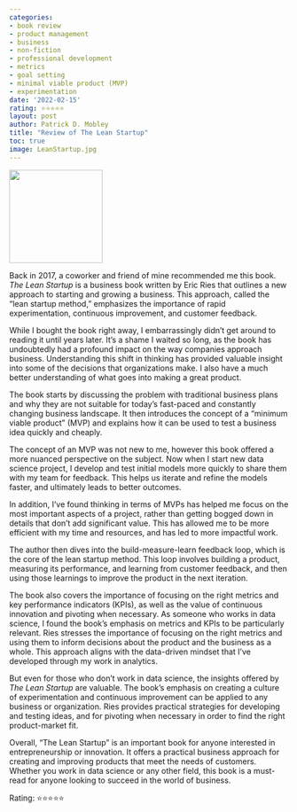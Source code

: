 ```yaml
---
categories:
- book review
- product management
- business
- non-fiction
- professional development
- metrics
- goal setting
- minimal viable product (MVP)
- experimentation
date: '2022-02-15'
rating: ⭐⭐⭐⭐⭐
layout: post
author: Patrick D. Mobley
title: "Review of The Lean Startup"
toc: true
image: LeanStartup.jpg
---
```


![](LeanStartup.jpg){width=12em fig-align="center"}

Back in 2017, a coworker and friend of mine recommended me this book. *The Lean Startup* is a business book written by Eric Ries that outlines a new approach to starting and growing a business. This approach, called the "lean startup method," emphasizes the importance of rapid experimentation, continuous improvement, and customer feedback.

While I bought the book right away, I embarrassingly didn't get around to reading it until years later. It's a shame I waited so long, as the book has undoubtedly had a profound impact on the way companies approach business. Understanding this shift in thinking has provided valuable insight into some of the decisions that organizations make. I also have a much better understanding of what goes into making a great product. 

The book starts by discussing the problem with traditional business plans and why they are not suitable for today's fast-paced and constantly changing business landscape. It then introduces the concept of a "minimum viable product" (MVP) and explains how it can be used to test a business idea quickly and cheaply.

The concept of an MVP was not new to me, however this book offered a more nuanced perspective on the subject. Now when I start new data science project, I develop and test initial models more quickly to share them with my team for feedback. This helps us iterate and refine the models faster, and ultimately leads to better outcomes.

In addition, I've found thinking in terms of MVPs has helped me focus on the most important aspects of a project, rather than getting bogged down in details that don't add significant value. This has allowed me to be more efficient with my time and resources, and has led to more impactful work.

The author then dives into the build-measure-learn feedback loop, which is the core of the lean startup method. This loop involves building a product, measuring its performance, and learning from customer feedback, and then using those learnings to improve the product in the next iteration.

The book also covers the importance of focusing on the right metrics and key performance indicators (KPIs), as well as the value of continuous innovation and pivoting when necessary. As someone who works in data science, I found the book's emphasis on metrics and KPIs to be particularly relevant. Ries stresses the importance of focusing on the right metrics and using them to inform decisions about the product and the business as a whole. This approach aligns with the data-driven mindset that I've developed through my work in analytics. 

But even for those who don't work in data science, the insights offered by *The Lean Startup* are valuable. The book's emphasis on creating a culture of experimentation and continuous improvement can be applied to any business or organization. Ries provides practical strategies for developing and testing ideas, and for pivoting when necessary in order to find the right product-market fit.

Overall, "The Lean Startup" is an important book for anyone interested in entrepreneurship or innovation. It offers a practical business approach for creating and improving products that meet the needs of customers. Whether you work in data science or any other field, this book is a must-read for anyone looking to succeed in the world of business.

Rating: ⭐⭐⭐⭐⭐